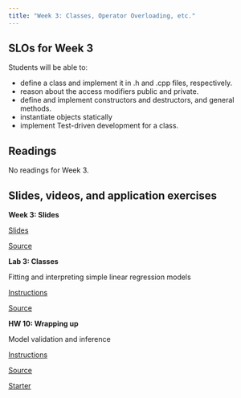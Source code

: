 ```yaml
---
title: "Week 3: Classes, Operator Overloading, etc."
---
```


## SLOs for Week 3

Students will be able to:

- define a class and implement it in .h and .cpp files, respectively.
- reason about the access modifiers public and private.
- define and implement constructors and destructors, and general methods.
- instantiate objects statically
- implement Test-driven development for a class.

## Readings

No readings for Week 3.


## Slides, videos, and application exercises

::: slide-deck
**Week 3: Slides**

::: slides
[Slides](https://docs.google.com/presentation/d/1MHIPb67PUzT9cdGHwnfcYBP5MlFd6_wg44jWBtG3UGc/edit#slide=id.p)
:::

::: source
[Source](https://github.com/rstudio-education/datascience-box/tree/main/course-materials/_slides/u5-d01-text-analysis)
:::

<!-- ::: video
[Video](https://youtu.be/_YqEHZccujc)
:::
-->

:::

<!-- ## Lab -->

::: lab
**Lab 3: Classes**

Fitting and interpreting simple linear regression models

::: instructions
[Instructions](labs/lab-03/lab03.qmd)
:::

::: source
[Source](https://github.com/rstudio-education/datascience-box/tree/master/course-materials/lab-instructions/lab-13)
:::
:::



<!-- ## Homework assignments -->

::: homework
**HW 10: Wrapping up**

Model validation and inference

::: instructions
[Instructions](https://datasciencebox.org/course-materials/hw-instructions/hw-10/hw-10-wrap-up.html)
:::

::: source
[Source](https://github.com/rstudio-education/datascience-box/tree/master/course-materials/hw-instructions/hw-10)
:::

::: starter
[Starter](https://github.com/rstudio-education/datascience-box/tree/master/course-materials/starters/hw/hw-10-wrap-up)
:::
:::
